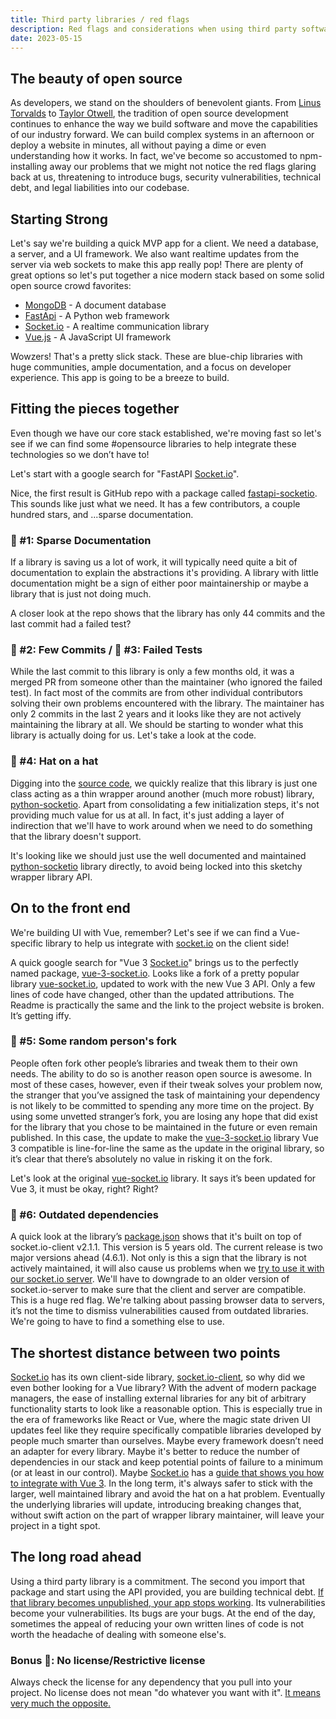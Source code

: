 ```yaml
---
title: Third party libraries / red flags
description: Red flags and considerations when using third party software development libraries.
date: 2023-05-15
---
```


## The beauty of open source

As developers, we stand on the shoulders of benevolent giants. From [Linus Torvalds](https://github.com/torvalds) to [Taylor Otwell](https://github.com/taylorotwell), the tradition of open source development continues to enhance the way we build software and move the capabilities of our industry forward. We can build complex systems in an afternoon or deploy a website in minutes, all without paying a dime or even understanding how it works. In fact, we've become so accustomed to npm-installing away our problems that we might not notice the red flags glaring back at us, threatening to introduce bugs, security vulnerabilities, technical debt, and legal liabilities into our codebase.

## Starting Strong

Let's say we're building a quick MVP app for a client. We need a database, a server, and a UI framework. We also want realtime updates from the server via web sockets to make this app really pop! There are plenty of great options so let's put together a nice modern stack based on some solid open source crowd favorites:

- [MongoDB](https://www.mongodb.com/) - A document database
- [FastApi](https://fastapi.tiangolo.com/) - A Python web framework
- [Socket.io](https://socket.io/) - A realtime communication library
- [Vue.js](https://vuejs.org/) - A JavaScript UI framework

Wowzers! That's a pretty slick stack. These are blue-chip libraries with huge communities, ample documentation, and a focus on developer experience. This app is going to be a breeze to build.

## Fitting the pieces together

Even though we have our core stack established, we're moving fast so let's see if we can find some #opensource libraries to help integrate these technologies so we don’t have to!

Let's start with a google search for "FastAPI [Socket.io](http://socket.io/)".

Nice, the first result is GitHub repo with a package called [fastapi-socketio](https://github.com/pyropy/fastapi-socketio). This sounds like just what we need. It has a few contributors, a couple hundred stars, and ...sparse documentation.

### 🚩 #1: Sparse Documentation

If a library is saving us a lot of work, it will typically need quite a bit of documentation to explain the abstractions it's providing. A library with little documentation might be a sign of either poor maintainership or maybe a library that is just not doing much.

A closer look at the repo shows that the library has only 44 commits and the last commit had a failed test?

### 🚩 #2: Few Commits / 🚩 #3: Failed Tests

While the last commit to this library is only a few months old, it was a merged PR from someone other than the maintainer (who ignored the failed test). In fact most of the commits are from other individual contributors solving their own problems encountered with the library. The maintainer has only 2 commits in the last 2 years and it looks like they are not actively maintaining the library at all. We should be starting to wonder what this library is actually doing for us. Let's take a look at the code.

### 🚩 #4: Hat on a hat

Digging into the [source code](https://github.com/pyropy/fastapi-socketio/blob/master/fastapi_socketio/socket_manager.py), we quickly realize that this library is just one class acting as a thin wrapper around another (much more robust) library, [python-socketio](https://github.com/miguelgrinberg/python-socketio). Apart from consolidating a few initialization steps, it's not providing much value for us at all. In fact, it's just adding a layer of indirection that we'll have to work around when we need to do something that the library doesn't support.

It's looking like we should just use the well documented and maintained [python-socketio](https://github.com/miguelgrinberg/python-socketio) library directly, to avoid being locked into this sketchy wrapper library API.

## On to the front end

We're building UI with Vue, remember? Let's see if we can find a Vue-specific library to help us integrate with [socket.io](http://socket.io/) on the client side!

A quick google search for "Vue 3 [Socket.io](http://socket.io/)" brings us to the perfectly named package, [vue-3-socket.io](https://github.com/kil0ba/Vue-3-Socket.io). Looks like a fork of a pretty popular library [vue-socket.io](https://github.com/MetinSeylan/Vue-Socket.io), updated to work with the new Vue 3 API. Only a few lines of code have changed, other than the updated attributions. The Readme is practically the same and the link to the project website is broken. It’s getting iffy.

### 🚩 #5: Some random person's fork

People often fork other people’s libraries and tweak them to their own needs. The ability to do so is another reason open source is awesome. In most of these cases, however, even if their tweak solves your problem now, the stranger that you’ve assigned the task of maintaining your dependency is not likely to be committed to spending any more time on the project. By using some unvetted stranger’s fork, you are losing any hope that did exist for the library that you chose to be maintained in the future or even remain published. In this case, the update to make the [vue-3-socket.io](http://vue-3-socket.io/) library Vue 3 compatible is line-for-line the same as the update in the original library, so it’s clear that there’s absolutely no value in risking it on the fork.

Let's look at the original [vue-socket.io](http://vue-socket.io/) library. It says it’s been updated for Vue 3, it must be okay, right? Right?

### 🚩 #6: Outdated dependencies

A quick look at the library’s [package.json](https://github.com/MetinSeylan/Vue-Socket.io/blob/master/package.json) shows that it's built on top of socket.io-client v2.1.1. This version is 5 years old. The current release is two major versions ahead (4.6.1). Not only is this a sign that the library is not actively maintained, it will also cause us problems when we [try to use it with our socket.io server](https://socket.io/docs/v3/client-installation/#version-compatibility). We'll have to downgrade to an older version of socket.io-server to make sure that the client and server are compatible. This is a huge red flag. We're talking about passing browser data to servers, it’s not the time to dismiss vulnerabilities caused from outdated libraries. We're going to have to find a something else to use.

## The shortest distance between two points

[Socket.io](http://socket.io/) has its own client-side library, [socket.io-client](https://github.com/socketio/socket.io-client), so why did we even bother looking for a Vue library? With the advent of modern package managers, the ease of installing external libraries for any bit of arbitrary functionality starts to look like a reasonable option. This is especially true in the era of frameworks like React or Vue, where the magic state driven UI updates feel like they require specifically compatible libraries developed by people much smarter than ourselves. Maybe every framework doesn’t need an adapter for every library. Maybe it's better to reduce the number of dependencies in our stack and keep potential points of failure to a minimum (or at least in our control). Maybe [Socket.io](http://socket.io/) has a [guide that shows you how to integrate with Vue 3](https://socket.io/how-to/use-with-vue). In the long term, it's always safer to stick with the larger, well maintained library and avoid the hat on a hat problem. Eventually the underlying libraries will update, introducing breaking changes that, without swift action on the part of wrapper library maintainer, will leave your project in a tight spot.

## The long road ahead

Using a third party library is a commitment. The second you import that package and start using the API provided, you are building technical debt. [If that library becomes unpublished, your app stops working](https://lwn.net/Articles/681410/). Its vulnerabilities become your vulnerabilities. Its bugs are your bugs. At the end of the day, sometimes the appeal of reducing your own written lines of code is not worth the headache of dealing with someone else's.

### Bonus 🚩: No license/Restrictive license

Always check the license for any dependency that you pull into your project. No license does not mean "do whatever you want with it". [It means very much the opposite.](https://choosealicense.com/no-permission/)
